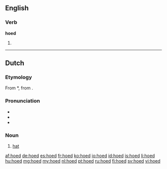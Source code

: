 ==English==
===Verb===
'''hoed'''

# {{past of|hoe}}

----
==Dutch==

===Etymology===
From {{etyl|odt|nl}} *{{term||huot|lang=odt}}, from {{proto|Germanic|hōdaz|lang=nl}}.

===Pronunciation===
* {{rhymes|ut|lang=nl}}
* {{IPA|/ɦuːt/|/huːt/|lang=nl}}
* {{audio|Nl-hoed.ogg|Audio}}

===Noun===
{{nl-noun|g=m|pl=hoeden|diminutive=hoedje}}

# [[hat]]

[[af:hoed]]
[[de:hoed]]
[[es:hoed]]
[[fr:hoed]]
[[ko:hoed]]
[[io:hoed]]
[[id:hoed]]
[[is:hoed]]
[[li:hoed]]
[[hu:hoed]]
[[mg:hoed]]
[[my:hoed]]
[[nl:hoed]]
[[pt:hoed]]
[[ru:hoed]]
[[fi:hoed]]
[[sv:hoed]]
[[vi:hoed]]